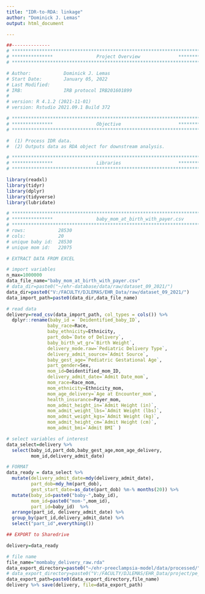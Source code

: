 ```yaml
---
title: "IDR-to-RDA: linkage"
author: "Dominick J. Lemas"
output: html_document

---
```


```r
##-------------- 
# **************************************************************************** #
# ***************                Project Overview              *************** #
# **************************************************************************** #

# Author:            Dominick J. Lemas 
# Start Date:        January 05, 2022 
# Last Modified:      
# IRB:               IRB protocol IRB201601899 
#
# version: R 4.1.2 (2021-11-01)
# version: Rstudio 2021.09.1 Build 372 

# **************************************************************************** #
# ***************                Objective                     *************** #
# **************************************************************************** #

#  (1) Process IDR data. 
#  (2) Outputs data as RDA object for downstream analysis. 

```

```r

# **************************************************************************** #
# ***************                Libraries                     *************** #
# **************************************************************************** #

library(readxl)
library(tidyr)
library(dplyr)
library(tidyverse)
library(lubridate)

```

```r

# **************************************************************************** #
# ***************                baby_mom_at_birth_with_payer.csv                                             
# **************************************************************************** #
# rows:            28530
# cols:            20 
# unique baby id:  28530
# unique mom id:   22075

# EXTRACT DATA FROM EXCEL

# import variables
n_max=1000000
data_file_name="baby_mom_at_birth_with_payer.csv"
# data_dir=paste0("~/ehr-database/data/raw/dataset_09_2021/")
data_dir=paste0("V:/FACULTY/DJLEMAS/EHR_Data/raw/dataset_09_2021/")
data_import_path=paste0(data_dir,data_file_name)

# read data
delivery=read_csv(data_import_path, col_types = cols()) %>%
  dplyr::rename(baby_id = `Deidentified_baby_ID`, 
               baby_race=Race,
               baby_ethnicity=Ethnicity, 
               part_dob=`Date of Delivery`,
               baby_birth_wt_gr=`Birth Weight`,
               delivery_mode.raw=`Pediatric Delivery Type`,
               delivery_admit_source=`Admit Source`,
               baby_gest_age=`Pediatric Gestational Age`, 
               part_gender=Sex, 
               mom_id=Deidentified_mom_ID,
               delivery_admit_date=`Admit Date_mom`, 
               mom_race=Race_mom,
               mom_ethnicity=Ethnicity_mom,
               mom_age_delivery=`Age at Encounter_mom`,
               health_insurance=Payer_mom,
               mom_admit_height_in=`Admit Height (in)`,
               mom_admit_weight_lbs=`Admit Weight (lbs)`,
               mom_admit_weight_kgs=`Admit Weight (kg)`,
               mom_admit_height_cm=`Admit Height (cm)`,
               mom_admit_bmi=`Admit BMI` )

# select variables of interest
data_select=delivery %>%
  select(baby_id,part_dob,baby_gest_age,mom_age_delivery,
         mom_id,delivery_admit_date)

# FORMAT
data_ready = data_select %>%
  mutate(delivery_admit_date=mdy(delivery_admit_date),
         part_dob=mdy_hm(part_dob),
         gest_start_date=as_date(part_dob) %m-% months(20)) %>%
  mutate(baby_id=paste0("baby-",baby_id),
         mom_id=paste0("mom-",mom_id),
         part_id=baby_id)  %>% 
  arrange(part_id, delivery_admit_date) %>%
  group_by(part_id,delivery_admit_date) %>% 
  select("part_id",everything())

```

```r

## EXPORT to Sharedrive

delivery=data_ready

# file name
file_name="mombaby_delivery_raw.rda"
data_export_directory=paste0("~/ehr-preeclampsia-model/data/processed/") 
# data_export_directory=paste0("V:/FACULTY/DJLEMAS/EHR_Data/project/pe_prediction/")
data_export_path=paste0(data_export_directory,file_name)
delivery %>% save(delivery, file=data_export_path)

```